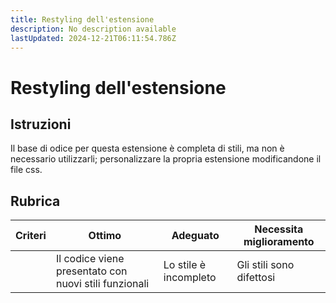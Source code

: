 ```yaml
---
title: Restyling dell'estensione
description: No description available
lastUpdated: 2024-12-21T06:11:54.786Z
---
```


# Restyling dell'estensione

## Istruzioni

Il base di odice per questa estensione è completa di stili, ma non è necessario utilizzarli; personalizzare la propria estensione modificandone il file css.

## Rubrica

| Criteri | Ottimo | Adeguato | Necessita miglioramento |
| -------- | -------------------------------------------- | --------------------- | ----------------- |
|          | Il codice viene presentato con nuovi stili funzionali | Lo stile è incompleto | Gli stili sono difettosi |
